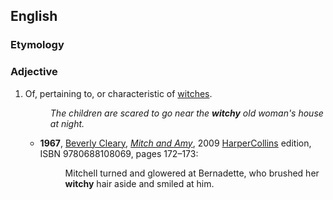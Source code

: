 ==English==

===Etymology===
{{suffix|witch|y}}

===Adjective===
{{en-adj|witchi|er}}

# Of, pertaining to, or characteristic of [[witches]].
#: ''The children are scared to go near the '''witchy''' old woman's house at night.''
#*'''1967''', [[w:Beverly Cleary|Beverly Cleary]], [[w:Mitch and Amy|''Mitch and Amy'']], 2009 [[w:HarperCollins Children's Books|HarperCollins]] edition, ISBN 9780688108069, pages 172–173:
#*:Mitchell turned and glowered at Bernadette, who brushed her '''witchy''' hair aside and smiled at him.